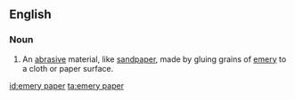 ==English==

===Noun===
{{en-noun|-}}

# An [[abrasive]] material, like [[sandpaper]], made by gluing grains of [[emery]] to a cloth or paper surface.

[[id:emery paper]]
[[ta:emery paper]]